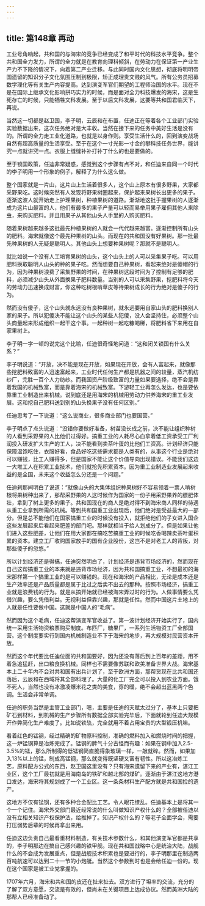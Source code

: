 ```yaml
---
---
---
```

title: 第148章 再动
---



工业号角响起，共和国的与海宋的竞争已经变成了和平时代的科技水平竞争。整个共和国全力发力，所谓的全力就是在教育向理科倾斜，在劳动力在保证第一产业生产力不下降的情况下，向着第二产业迁移。与此同时国内文化思想，彻底将明明帝国遗留的知识分子文化氛围压制到极限，矫正成理贵文贱的风气。所有公务员招募数学理化等有关生产内容提高。达到演变军官们期望的工程师治国的水平。现在不是在国际上继承文化影响拼巧实力的时候，而是面对全力科技爆发的海宋，这是生死存亡的时候，只能牺牲文科发展。至于以后文科发展，这要等共和国君临天下，再说。

当然这一切都是赵卫国，李子明，云辰和在布置，任迪正在等着各个工业部门实验实验数据出来，这次任务绝对是大丰收。当然在接下来的任务中美好生活是没有的。所谓的全力走工业化道路，也就是以身作则。享受生活什么的，回到演变战场自然有超高质量的生活享受。至于在这个一寸光影一寸金的攀科技任务世界，能讲究一点就讲究一点。衣服上缝缝补补打补丁什么的也是要做的。

至于锁国政策，任迪非常疑惑，感觉到这个步骤有点不对，和任迪来自同一个时代的李子明用一个形象的例子，解释了为什么这么做。

整个国家就是一片山，这片山上生活着很多人，这个山上原本有很多野果，大家都采野果吃。这时候突然有人发现将野果树圈起来，保护起来果树长出更多的果子。逐渐这波人就开始走上护理果树，种植果树的道路。渐渐地这批手握果树的人逐渐成为这片山最富的人，他们有最多的果子产量可以轻而易举用果子雇佣其他人来除虫，来购买肥料。并且用果子从其他山头人手里的人购买肥料。

随着果树越来越多这批最先种植果树的人就会一代代越来越富。逐渐控制所有山头的肥料。海宋就像这个最先种果树的山头。而现在的共和国没有好果树。那一批最先种果树的人无疑是聪明人。其他山头上想要种果树呢？那就不是聪明人。

就比如说一个没有人工培育果树的山头，这个山头上的人可以采集果子吃。可以用肥料换取聪明人山头的种的果子吃。然而想要自己种果树，看起来绝对是傻帽的行为，因为种果树浪费了采集野果的时间，在种果树这段时间为了控制有足够的肥料，必须减少山头从外面换果子肥料数量。当别的人可以采集野果，挖肥料将今天的劳动力迅速换成财富，你这种吃树根啃草皮等待果树成长的行为绝对是傻子的行为。

然而没有傻子，这个山头就永远没有良种果树，就永远要用自家山头的肥料换别人家的果子。所以犯傻决不能让这个山头的某些人犯傻，没人会坚持住，必须整个山头商量起来形成组织一起干这个事。一起种树一起吃糠喝稀，将肥料省下来用在自家果树上。

李子明一字一顿的说完这个比喻，任迪很奇怪地问道：“这和闭关锁国有什么关系？”

李子明说道：“开放，决不能是现在开放，如果现在开放，会有人富起来，就像那些挖肥料致富的人迅速富起来，工业时代任何生产都是机器之间的较量，蒸汽机纺纱厂，完胜一百个人力纺纱。而我国资产阶级致富的力量如果要选择，绝不会是靠着我国的机械致富，而是靠着海宋的机械致富。下游轻工业再怎么发达，也是要依靠重工业制造出来机械。说到底还是用海宋的机械用劳动力供养海宋的重工业发展。这和挖自己肥料送到别的山头换果子没有任何区别。”

任迪思考了一下说道：“这么说商业，很多商业部门也要国营。”

李子明点了点头说道：“没错你要做好准备，树苗没长成之前，决不能让组织种树的人看到采野果的人比他们过得好。搞重工业的人耗尽心血拿着低工资承受工厂利润投入研发扩大生产的工人，决不能看到卖茶叶蛋的比他们工资高。计划经济只能保障温饱吃住，衣服好看，食品好吃这些需求都是人类有的，从事这个行业是绝对可以赚钱，比工人赚得多，但是国家不能让这个价值导向出现错误。不能我们这边一大堆工人在积累工业技术，他们就抢先积累资本。因为重工业制造业发展起来收益的是全国，未来这个收益怎么分还是一个问题。”

任迪刹那间明白了说道：“就像山头的大集体组织种果树好不容易领着一票人啃树根将果树种出来了，那帮采野果的人这时候作为国家的一份子用采野果养的膘肥体壮，拿到了树上更多的果子。共和国现在的商人是绝对得不到海宋商人同样的待遇从重工业拿到所需的机械。等到共和国重工业出现后，他们绝对是受益最大的一部分。但是总不能他们在国家搞重工业的时候没有投入，就拒绝他们的子女进入国企这些发展起来后看起来肥差的部门吧。那样就相当于给人划成分了。但是如果让他们进入这些肥差，让他们在用大家都在搞吃苦搞重工业的时候吃香喝辣卖茶叶蛋积累的资本。建立工厂收购国家放手的国有企业股份，这岂不是对老工人的背叛，对那些傻子的忽悠。”

所以计划经济还是得搞，任迪突然明白了，计划经济是违背市场经济的，然而现在自己这帮搞重工业的本来就是违背市场经济，因为共和国搞重工业，不想最初的海宋那样第一个搞重工业的是可以赚钱的。现在和海宋的产品相比，无论是成本还是生产效率还是产品质量都是属于比过之后卖不出去的那种。按照市场经济，搞重工业就是浪费钱的行为。就是从搞开始就已经被海宋弄过时的行为。人做事情要么凭借兴趣，要么凭借利益。无视利益但靠兴趣，那就是任性。然而中国这片土地上的人就是任性要做中国。这就是中国人的“毛病”。

然而因为这个毛病，任迪这帮演变军官收益了。第一波计划经济开始实行了，国内统一采用生活物资粮票购买制度。布匹厂，糖果厂，一系列生活物资工厂全部国营。这个制度要实行到国内机械制造业不下于海宋的地步，再大规模对民营资本开放。

然而这个年代要比任迪位面的共和国要好，因为还没有落后到上百年的差距，用不着急追猛赶，出口粮食换机械。同样也不需要像苏联和欧美准备世界大战。海宋基本上二十年内不会对共和国有出兵计划了，至于欧洲方面，那帮货现在比共和国还落后，云辰和在西域将其全部料理了。大量的化工厂完全可以投入到农业方面。饿不死人，当然也没有冰激凌爆米花之类的美食，穿的暖，绝不会超出蓝黑两个色调。生活会非常单调。

任迪的职务当然是主管工业部门，嗯，主要是任迪的天赋太过分了，基本上只要把矿石到材料，到机械的生产步骤所有数据全部实验完毕后，下面就轮到任迪大规模开作弊简化生产难度了。比如说铁轨，完全就用不着占用宝贵的大型锻压机嘛。

看着红色的锰钢，经过精确的矿物原料控制，准确的燃料加入和燃烧时间的把握，这一炉锰钢算是冶炼完成了。锰钢的脾气十分古怪而有趣：如果在钢中加入2.5-3.5%的锰，那么所制得的低锰钢简直脆得象玻璃一样，一敲就碎。然而，如果加入13%以上的锰，制成高锰钢，那么就变得既坚硬又富有韧性。所以这冶炼工艺，原料配方公式的东西，赵卫国这里没有？只有海宋遗留下来的产业有，湛江工业区，这个工厂最初就是用海南岛的铁矿和越北部的煤矿。逐渐由于湛江这地方港口发达，海宋将其规划成了一个工业区。这一条条材料生产配方就是共和国捡的遗产。

这地方不仅有锰钢，还有多种合金配比工艺。令人眼花缭乱。任迪基本上是将其一个一个记住。海宋外交部门最近经常说的什么叫做知识产权什么的？全部被任迪以没有立相关知识产权保护法，给推掉了。知识产权什么的？等老子全面学会，需要打压弱势后辈的时候再拿出来用。

任迪这边负责自己最看重材料制造，有关技术参数什么，和其他演变军官都是共享的，李子明那边在搞自己感兴趣的铁甲舰。现在共和国战略中心是统治大陆，战舰什么的不会成为发展重点，但是战舰技术积累也是要进行的，李子明那里在制造两百吨航速可以达到二十一节的小炮艇。当然这个参数到时也是会给任迪一份的。现在这个国家是被工业党掌握的。

1707年六月，海宋和共和国的皮还在扯来扯去。双方进行了坦率的交流，充分的了解了双方意愿，交流是有效的，但尚未在关键项目上达成协议。然而美洲大陆的那帮人已经准备动了。